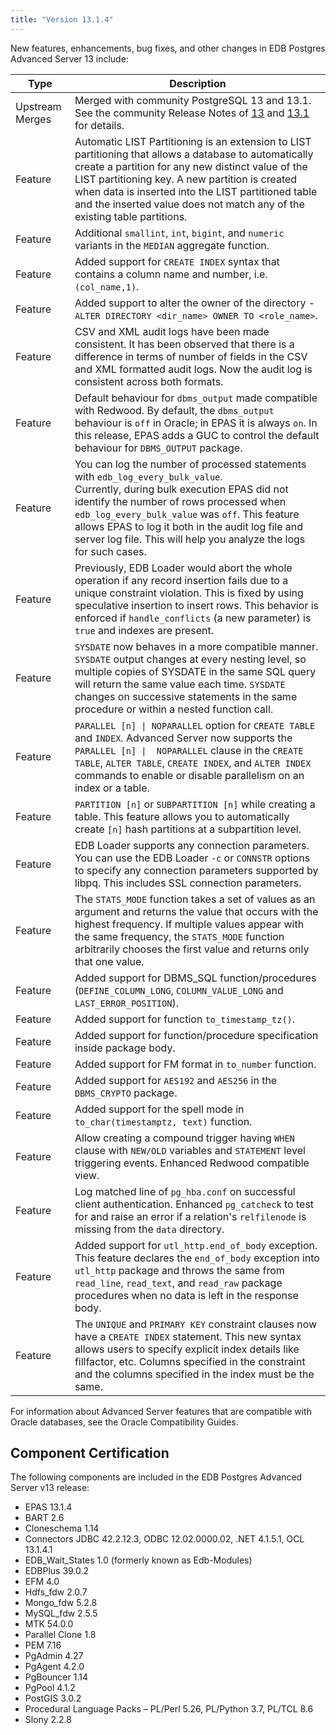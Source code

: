 ```yaml
---
title: "Version 13.1.4"
---
```






New features, enhancements, bug fixes, and other changes in EDB Postgres Advanced Server 13 include:

| Type            | Description                                                                                                                                                                                                                                                                                                                                                      | 
| --------------- | ---------------------------------------------------------------------------------------------------------------------------------------------------------------------------------------------------------------------------------------------------------------------------------------------------------------------------------------------------------------- | 
| Upstream Merges | Merged with community PostgreSQL 13 and 13.1. See the community Release Notes of [13](https://www.postgresql.org/docs/13/release-13.html) and [13.1](https://www.postgresql.org/docs/release/13.1/) for details.                                                                                                                                                 |
| Feature         | Automatic LIST Partitioning is an extension to LIST partitioning that allows a database to automatically create a partition for any new distinct value of the LIST partitioning key. A new partition is created when data is inserted into the LIST partitioned table and the inserted value does not match any of the existing table partitions.                |
| Feature         | Additional `smallint`, `int`, `bigint`, and `numeric` variants in the `MEDIAN` aggregate function.                                                                                                                                                                                                                                                               |
| Feature         | Added support for `CREATE INDEX` syntax that contains a column name and number, i.e. `(col_name,1)`.                                                                                                                                                                                                                                                             |
| Feature         | Added support to alter the owner of the directory - `ALTER DIRECTORY <dir_name> OWNER TO <role_name>`.                                                                                                                                                                                                                                                           |
| Feature         | CSV and XML audit logs have been made consistent. It has been observed that there is a difference in terms of number of fields in the CSV and XML formatted audit logs. Now the audit log is consistent across both formats.                                                                                                                                     |
| Feature         | Default behaviour for `dbms_output` made compatible with Redwood. By default, the `dbms_output` behaviour is `off` in Oracle; in EPAS it is always `on`. In this release, EPAS adds a GUC to control the default behaviour for `DBMS_OUTPUT` package.                                                                                                            |
| Feature         | You can log the number of processed statements with `edb_log_every_bulk_value`.<br />Currently, during bulk execution EPAS did not identify the number of rows processed when `edb_log_every_bulk_value` was `off`. This feature allows EPAS to log it both in the audit log file and server log file. This will help you analyze the logs for such cases.       |
| Feature         | Previously, EDB Loader would abort the whole operation if any record insertion fails due to a unique constraint violation. This is fixed by using speculative insertion to insert rows. This behavior is enforced if `handle_conflicts` (a new parameter) is `true` and indexes are present.                                                                     |
| Feature         | `SYSDATE` now behaves in a more compatible manner. `SYSDATE` output changes at every nesting level, so multiple copies of SYSDATE in the same SQL query will return the same value each time. `SYSDATE` changes on successive statements in the same procedure or within a nested function call.                                                                 |
| Feature         | `PARALLEL [n] \| NOPARALLEL` option for `CREATE TABLE` and `INDEX`. Advanced Server now supports the `PARALLEL [n] \|  NOPARALLEL` clause in the `CREATE TABLE`, `ALTER TABLE`, `CREATE INDEX`, and `ALTER INDEX` commands to enable or disable parallelism on an index or a table.                                                                              |
| Feature         | `PARTITION [n]` or `SUBPARTITION [n]` while creating a table. This feature allows you to automatically create `[n]` hash partitions at a subpartition level.                                                                                                                                                                                                     |
| Feature         | EDB Loader supports any connection parameters. You can use the EDB Loader `-c` or `CONNSTR` options to specify any connection parameters supported by libpq. This includes SSL connection parameters.                                                                                                                                                            |
| Feature         | The `STATS_MODE` function takes a set of values as an argument and returns the value that occurs with the highest frequency. If multiple values appear with the same frequency, the `STATS_MODE` function arbitrarily chooses the first value and returns only that one value.                                                                                   |
| Feature         | Added support for DBMS_SQL function/procedures (`DEFINE_COLUMN_LONG`, `COLUMN_VALUE_LONG` and `LAST_ERROR_POSITION`).                                                                                                                                                                                                                                            |
| Feature         | Added support for function `to_timestamp_tz()`.                                                                                                                                                                                                                                                                                                                  |
| Feature         | Added support for function/procedure specification inside package body.                                                                                                                                                                                                                                                                                          |
| Feature         | Added support for FM format in `to_number` function.                                                                                                                                                                                                                                                                                                             |
| Feature         | Added support for `AES192` and `AES256` in the `DBMS_CRYPTO` package.                                                                                                                                                                                                                                                                                            |
| Feature         | Added support for the spell mode in `to_char(timestamptz, text)` function.                                                                                                                                                                                                                                                                                       |
| Feature         | Allow creating a compound trigger having `WHEN` clause with `NEW/OLD` variables and `STATEMENT` level triggering events. Enhanced Redwood compatible view.                                                                                                                                                                                                       |
| Feature         | Log matched line of `pg_hba.conf` on successful client authentication. Enhanced `pg_catcheck` to test for and raise an error if a relation's `relfilenode` is missing from the `data` directory.                                                                                                                                                                 |
| Feature         | Added support for `utl_http.end_of_body` exception. This feature declares the `end_of_body` exception into `utl_http` package and throws the same from `read_line`, `read_text`, and `read_raw` package procedures when no data is left in the response body.                                                                                                    |
| Feature         | The `UNIQUE` and `PRIMARY KEY` constraint clauses now have a `CREATE INDEX` statement. This new syntax allows users to specify explicit index details like fillfactor, etc. Columns specified in the constraint and the columns specified in the index must be the same.                                                                                         |

For information about Advanced Server features that are compatible with Oracle databases, see the Oracle Compatibility Guides.

## Component Certification

The following components are included in the EDB Postgres Advanced Server v13 release:

-   EPAS 13.1.4
-   BART 2.6
-   Cloneschema 1.14
-   Connectors JDBC 42.2.12.3, ODBC 12.02.0000.02, .NET 4.1.5.1, OCL 13.1.4.1
-   EDB_Wait_States 1.0 (formerly known as Edb-Modules)
-   EDBPlus 39.0.2
-   EFM 4.0
-   Hdfs_fdw 2.0.7
-   Mongo_fdw 5.2.8
-   MySQL_fdw 2.5.5
-   MTK 54.0.0
-   Parallel Clone 1.8
-   PEM 7.16
-   PgAdmin 4.27
-   PgAgent 4.2.0
-   PgBouncer 1.14
-   PgPool 4.1.2
-   PostGIS 3.0.2
-   Procedural Language Packs – PL/Perl 5.26, PL/Python 3.7, PL/TCL 8.6
-   Slony 2.2.8





